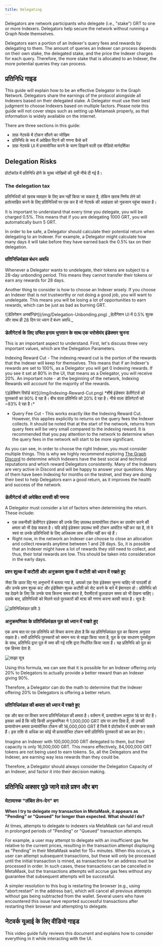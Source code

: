 ```yaml
---
title: Delegating
---
```


Delegators are network participants who delegate (i.e., "stake") GRT to one or more Indexers. Delegators help secure the network without running a Graph Node themselves.

Delegators earn a portion of an Indexer's query fees and rewards by delegating to them. The amount of queries an Indexer can process depends on their own stake, the delegated stake, and the price the Indexer charges for each query. Therefore, the more stake that is allocated to an Indexer, the more potential queries they can process.

## प्रतिनिधि गाइड

This guide will explain how to be an effective Delegator in the Graph Network. Delegators share the earnings of the protocol alongside all Indexers based on their delegated stake. A Delegator must use their best judgment to choose Indexers based on multiple factors. Please note this guide will not cover steps such as setting up Metamask properly, as that information is widely available on the internet.

There are three sections in this guide:

- ग्राफ़ नेटवर्क में टोकन सौंपने का जोखिम
- प्रतिनिधि के रूप में अपेक्षित रिटर्न की गणना कैसे करें
- ग्राफ़ नेटवर्क UI में प्रत्यायोजित करने के चरण दिखाने वाली एक वीडियो मार्गदर्शिका

## Delegation Risks

प्रोटोकॉल में प्रतिनिधि होने के मुख्य जोखिमों की सूची नीचे दी गई है।

### The delegation tax

प्रतिनिधियों को खराब व्यवहार के लिए कम नहीं किया जा सकता है, लेकिन खराब निर्णय लेने को हतोत्साहित करने के लिए प्रतिनिधियों पर एक कर है जो नेटवर्क की अखंडता को नुकसान पहुंचा सकता है।

It is important to understand that every time you delegate, you will be charged 0.5%. This means that if you are delegating 1000 GRT, you will automatically burn 5 GRT.

In order to be safe, a Delegator should calculate their potential return when delegating to an Indexer. For example, a Delegator might calculate how many days it will take before they have earned back the 0.5% tax on their delegation.

### प्रतिनिधिमंडल बंधन अवधि

Whenever a Delegator wants to undelegate, their tokens are subject to a 28-day unbonding period. This means they cannot transfer their tokens or earn any rewards for 28 days.

Another thing to consider is how to choose an Indexer wisely. If you choose an Indexer that is not trustworthy or not doing a good job, you will want to undelegate. This means you will be losing a lot of opportunities to earn rewards, which can be just as bad as burning GRT.

<div sx={{ mx: 'auto', maxWidth: '400px' }}>
  ![डेलिगेशन अनबॉन्डिंग](/img/Delegation-Unbonding.png) _डेलीगेशन UI में 0.5% शुल्क और साथ ही 28 दिन पर ध्यान दें बंधन
  अवधि._
</div>

### डेलीगेटर्स के लिए उचित इनाम भुगतान के साथ एक भरोसेमंद इंडेक्सर चुनना

This is an important aspect to understand. First, let's discuss three very important values, which are the Delegation Parameters.

Indexing Reward Cut - The indexing reward cut is the portion of the rewards that the Indexer will keep for themselves. This means that if an Indexer's rewards are set to 100%, as a Delegator you will get 0 indexing rewards. If you see it set at 80% in the UI, that means as a Delegator, you will receive 20%. An important note - at the beginning of the network, Indexing Rewards will account for the majority of the rewards.

<div sx={{ mx: 'auto', maxWidth: '700px' }}>
  ![इंडेक्सिंग रिवॉर्ड कट](/img/Indexing-Reward-Cut.png) *शीर्ष इंडेक्सर डेलीगेटर्स को पुरस्कारों का 90% दे रहा है। बीच
  वाला प्रतिनिधि को 20% दे रहा है। नीचे वाला डेलिगेटरों को ~83% दे रहा है।*
</div>

- Query Fee Cut - This works exactly like the Indexing Reward Cut. However, this applies explicitly to returns on the query fees the Indexer collects. It should be noted that at the start of the network, returns from query fees will be very small compared to the indexing reward. It is recommended that you pay attention to the network to determine when the query fees in the network will start to be more significant.

As you can see, in order to choose the right Indexer, you must consider multiple things. This is why we highly recommend exploring [The Graph Discord](https://discord.gg/graphprotocol) to determine which Indexers have the best social and technical reputations and which reward Delegators consistently. Many of the Indexers are very active in Discord and will be happy to answer your questions. Many of them have been Indexing for months on the testnet, and they are doing their best to help Delegators earn a good return, as it improves the health and success of the network.

### डेलीगेटर्स की अपेक्षित वापसी की गणना

A Delegator must consider a lot of factors when determining the return. These include:

- एक तकनीकी डेलीगेटर इंडेक्सर की उनके लिए उपलब्ध प्रत्यायोजित टोकन का उपयोग करने की क्षमता को भी देख सकता है। यदि कोई इंडेक्सर उपलब्ध सभी टोकन आवंटित नहीं कर रहा है, तो वे स्वयं या उनके प्रतिनिधियों के लिए अधिकतम लाभ अर्जित नहीं कर रहे हैं।
- Right now, in the network an Indexer can choose to close an allocation and collect rewards anytime between 1 and 28 days. So, it is possible that an Indexer might have a lot of rewards they still need to collect, and thus, their total rewards are low. This should be taken into consideration in the early days.

### प्रश्न शुल्क में कटौती और अनुक्रमण शुल्क में कटौती को ध्यान में रखते हुए

जैसा कि ऊपर दिए गए अनुभागों में बताया गया है, आपको एक ऐसा इंडेक्सर चुनना चाहिए जो पारदर्शी हो और उनके प्रश्न शुल्क कट और इंडेक्सिंग शुल्क कटौती को सेट करने के बारे में ईमानदार हो। प्रतिनिधि को यह देखने के लिए कि उनके पास कितना समय बफर है, पैरामीटर्स कूलडाउन समय को भी देखना चाहिए। उसके बाद, प्रतिनिधियों को मिलने वाले पुरस्कारों की मात्रा की गणना करना काफी सरल है। सूत्र है:

![प्रतिनिधिमंडल छवि 3](/img/Delegation-Reward-Formula.png)

### अनुक्रमणिका के प्रतिनिधिमंडल पूल को ध्यान में रखते हुए

एक अन्य बात पर एक प्रतिनिधि को विचार करना होता है कि वह प्रतिनिधिमंडल पूल का कितना अनुपात रखता है। सभी प्रतिनिधि पुरस्कारों को समान रूप से साझा किया जाता है, पूल के एक साधारण पुनर्संतुलन के साथ, प्रतिनिधि द्वारा पूल में जमा की गई राशि द्वारा निर्धारित किया जाता है। यह प्रतिनिधि को पूल का एक हिस्सा देता है:

![साझा सूत्र](/img/Share-Forumla.png)

Using this formula, we can see that it is possible for an Indexer offering only 20% to Delegators to actually provide a better reward than an Indexer giving 90%.

Therefore, a Delegator can do the math to determine that the Indexer offering 20% to Delegators is offering a better return.

### प्रतिनिधिमंडल की क्षमता को ध्यान में रखते हुए

एक और बात पर विचार करना प्रतिनिधिमंडल की क्षमता है। वर्तमान में, प्रत्यायोजन अनुपात 16 पर सेट है। इसका अर्थ है कि यदि किसी अनुक्रमणिका ने 1,000,000 GRT दांव पर लगा दिया है, तो उनकी प्रत्यायोजन क्षमता प्रत्यायोजित टोकन की 16,000,000 GRT है जिसे वे प्रोटोकॉल में उपयोग कर सकते हैं। इस राशि से अधिक का कोई भी प्रत्यायोजित टोकन सभी प्रतिनिधि पुरस्कारों को कम कर देगा।

Imagine an Indexer with 100,000,000 GRT delegated to them, but their capacity is only 16,000,000 GRT. This means effectively, 84,000,000 GRT tokens are not being used to earn tokens. So, all the Delegators and the Indexer, are earning way less rewards than they could be.

Therefore, a Delegator should always consider the Delegation Capacity of an Indexer, and factor it into their decision making.

## प्रतिनिधि अक्सर पूछे जाने वाले प्रश्न और बग

### मेटामास्क "लंबित लेन-देन" बग

**When I try to delegate my transaction in MetaMask, it appears as "Pending" or "Queued" for longer than expected. What should I do?**

At times, attempts to delegate to indexers via MetaMask can fail and result in prolonged periods of "Pending" or "Queued" transaction attempts.

For example, a user may attempt to delegate with an insufficient gas fee relative to the current prices, resulting in the transaction attempt displaying as "Pending" in their MetaMask wallet for 15+ minutes. When this occurs, a user can attempt subsequent transactions, but these will only be processed until the initial transaction is mined, as transactions for an address must be processed in order. In such cases, these transactions can be cancelled in MetaMask, but the transactions attempts will accrue gas fees without any guarantee that subsequent attempts will be successful.

A simpler resolution to this bug is restarting the browser (e.g., using "abort:restart" in the address bar), which will cancel all previous attempts without gas being subtracted from the wallet. Several users who have encountered this issue have reported successful transactions after restarting their browser and attempting to delegate.

## नेटवर्क यूआई के लिए वीडियो गाइड

This video guide fully reviews this document and explains how to consider everything in it while interacting with the UI.

<VideoEmbed youtube="2G7S2gdURdc" />
